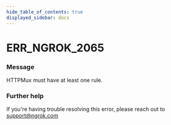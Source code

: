 ```yaml
---
hide_table_of_contents: true
displayed_sidebar: docs
---
```



# ERR_NGROK_2065

### Message

HTTPMux must have at least one rule.

### Further help

If you're having trouble resolving this error, please reach out to [support@ngrok.com](mailto:support@ngrok.com?subject=Help%20with%20ERR_NGROK_2065)

<ErrorDetails error="err_ngrok_2065" />
